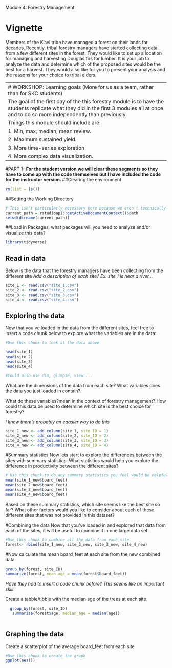 Module 4: Forestry Management

# Vignette
Members of the K'avi tribe have managed a forest on their lands for decades. Recently, tribal forestry managers have started collecting data from a few different sites in the forest. They would like to set up a location for managing and harvesting Douglas firs for lumber. It is your job to analyze the data and determine which of the proposed sites would be the best for a harvest. They would also like for you to present your analysis and the reasons for your choice to tribal elders.

--------------------------------------------------------------------------------
# WORKSHOP: Learning goals (More for us as a team, rather than for SKC students)

The goal of the first day of the this forestry module is to have the students replicate what they did in the first 3 modules all at once and to do so more independently than previously. 

Things this module should include are: 

1. Min, max, median, mean review.  

2. Maximum sustained yield. 

3. More time-series exploration

4. More complex data visualization. 

--------------------------------------------------------------------------------
#PART 1-
**For the student version we will clear these segments so they have to come up with the code themselves but I have included the code for the instructor version. **
##Clearing the environment
```r
rm(list = ls())
```

##Setting the Working Directory
```r
# This isn't particularly necessary here because we aren't technically loading in external data but still probaly best practice.
current_path = rstudioapi::getActiveDocumentContext()$path
setwd(dirname(current_path))
```

##Load in Packages, what packages will you need to analyze and/or visualize this data?

```r
library(tidyverse)
```

## Read in data

Below is the data that the forestry managers have been collecting from the different site
*Add a description of each site? Ex: site 1 is near a river...*
```r
site_1 <- read.csv("site_1.csv")
site_2 <- read.csv("site_2.csv")
site_3 <- read.csv("site_3.csv")
site_4 <- read.csv("site_4.csv")
```

## Exploring the data


Now that you've loaded in the data from the different sites, feel free to insert a code chunk below to explore what the variables are in the data:

```r
#Use this chunk to look at the data above

head(site_1)
head(site_2)
head(site_3)
head(site_4)

#Could also use dim, glimpse, view....
```

What are the dimensions of the data from each site? What variables does the data you just loaded in contain? 


What do these variables?mean in the context of forestry management? How could this data be used to determine which site is the best choice for forestry? 

*I know there's probably an eaasier way to do this*
```r
site_1_new <- add_column(site_1, site_ID = 1)
site_2_new <- add_column(site_2, site_ID = 2)
site_3_new <- add_column(site_3, site_ID = 3)
site_4_new <- add_column(site_4, site_ID = 4)
```

#Summary statistics
Now lets start to explore the differences between the sites with summary statistics. What statistics would help you explore the difference in productivity between the different sites? 

```r
# Use this chunk to do any summary statistics you feel would be helpful. 
mean(site_1_new$board_feet)
mean(site_2_new$board_feet)
mean(site_3_new$board_feet)
mean(site_4_new$board_feet)

```

Based on these summary statistics, which site seems like the best site so far? What other factors would you like to consider about each of these different sites that was not provided in this dataset?

#Combining the data
Now that you've loaded in and explored that data from each of the sites, it will be useful to combine it in one large data set.

```r
#Use this chunk to combine all the data from each site
forest<- rbind(site_1_new, site_2_new, site_3_new, site_4_new)
```
 
#Now calculate the mean board_feet at each site from the new combined data 
```r
group_by(forest, site_ID)
summarize(forest, mean_age = mean(forest$board_feet))

```
 
*Have they had to insert a code chunk before? This seems like an important skill*

Create a tabble/tibble with the median age of the trees at each site
```r
  group_by(forest, site_ID)
   summarize(forest$age, median_age = median(age))
  
```

## Graphing the data
Create a scatterplot of the average board_feet from each site
```r
#Use this chunk to create the graph
ggplot(aes())
```

